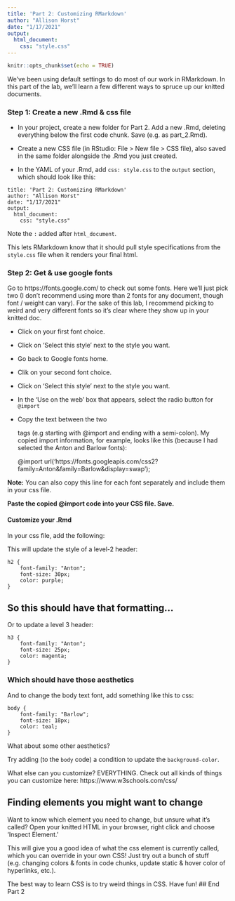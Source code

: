 ```yaml
---
title: 'Part 2: Customizing RMarkdown'
author: "Allison Horst"
date: "1/17/2021"
output: 
  html_document:
    css: "style.css"
---
```


```r
knitr::opts_chunk$set(echo = TRUE)
```

We've been using default settings to do most of our work in RMarkdown. In this part of the lab, we'll learn a few different ways to spruce up our knitted documents. 

### Step 1: Create a new .Rmd & css file 

- In your project, create a new folder for Part 2. Add a new .Rmd, deleting everything below the first code chunk. Save (e.g. as part_2.Rmd).  

- Create a new CSS file (in RStudio: File > New file > CSS file), also saved in the same folder alongside the .Rmd you just created. 

- In the YAML of your .Rmd, add `css: style.css` to the `output` section, which should look like this: 

```
title: 'Part 2: Customizing RMarkdown'
author: "Allison Horst"
date: "1/17/2021"
output: 
  html_document:
    css: "style.css"
```

Note the `:` added after `html_document`. 

This lets RMarkdown know that it should pull style specifications from the `style.css` file when it renders your final html. 

### Step 2: Get & use google fonts

Go to https://fonts.google.com/ to check out some fonts. Here we'll just pick two (I don't recommend using more than 2 fonts for any document, though font / weight can vary). For the sake of this lab, I recommend picking to weird and very different fonts so it's clear where they show up in your knitted doc. 

- Click on your first font choice. 
- Click on 'Select this style' next to the style you want.
- Go back to Google fonts home. 
- Clik on your second font choice.
- Click on 'Select this style' next to the style you want. 
- In the 'Use on the web' box that appears, select the radio button for `@import`
- Copy the text between the two <style> </style> tags (e.g starting with @import and ending with a semi-colon). My copied import information, for example, looks like this (because I had selected the Anton and Barlow fonts):

    @import url('https://fonts.googleapis.com/css2?family=Anton&family=Barlow&display=swap');

**Note:** You can also copy this line for each font separately and include them in your css file. 

**Paste the copied @import code into your CSS file. Save.** 

#### Customize your .Rmd

In your css file, add the following: 

This will update the style of a level-2 header: 

```
h2 {
    font-family: "Anton";
    font-size: 30px;
    color: purple;
}
```

## So this should have that formatting...

Or to update a level 3 header: 
```
h3 {
    font-family: "Anton";
    font-size: 25px;
    color: magenta;
}
```

### Which should have those aesthetics

And to change the body text font, add something like this to css: 

```
body {
    font-family: "Barlow";
    font-size: 18px;
    color: teal;
}
```

What about some other aesthetics? 

Try adding (to the `body` code) a condition to update the `background-color`. 

What else can you customize? EVERYTHING. Check out all kinds of things you can customize here: https://www.w3schools.com/css/

## Finding elements you might want to change

Want to know which element you need to change, but unsure what it's called? Open your knitted HTML in your browser, right click and choose 'Inspect Element.' 

This will give you a good idea of what the css element is currently called, which you can override in your own CSS! Just try out a bunch of stuff (e.g. changing colors & fonts in code chunks, update static & hover color of hyperlinks, etc.). 

The best way to learn CSS is to try weird things in CSS. Have fun! 
## End Part 2

